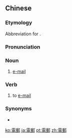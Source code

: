 {{also|电邮}}
==Chinese==
{{zh-forms|s=电邮}}

===Etymology===
Abbreviation for {{zh-l|電子郵件}}.

===Pronunciation===
{{zh-pron
|m=diànyóu
|c=din6 jau4
|cat=n,v
}}

===Noun===
{{zh-noun}}

# [[e-mail]]

===Verb===
{{zh-verb}}

# to [[e-mail]]

===Synonyms===
* {{zh-l|伊妹兒}}

[[ko:電郵]]
[[ja:電郵]]
[[pt:電郵]]
[[zh:電郵]]